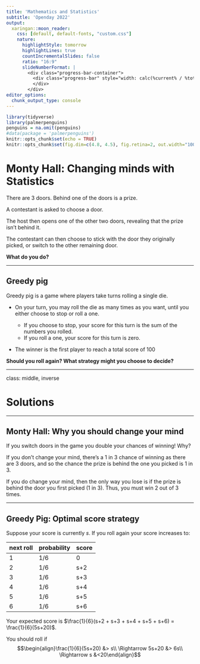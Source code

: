 ```yaml
---
title: 'Mathematics and Statistics'
subtitle: 'Openday 2022'
output:
  xaringan::moon_reader:
    css: [default, default-fonts, "custom.css"]
    nature:
      highlightStyle: tomorrow
      highlightLines: true
      countIncrementalSlides: false
      ratio: "16:9"
      slideNumberFormat: |
        <div class="progress-bar-container">
          <div class="progress-bar" style="width: calc(%current% / %total% * 100%);">
          </div>
        </div>
editor_options:
  chunk_output_type: console
---
```


```r
library(tidyverse)
library(palmerpenguins)
penguins = na.omit(penguins)
#data(package = 'palmerpenguins')
knitr::opts_chunk$set(echo = TRUE)
knitr::opts_chunk$set(fig.dim=c(4.8, 4.5), fig.retina=2, out.width="100%")
```

# Monty Hall: Changing minds with Statistics

There are 3 doors. Behind one of the doors is a prize.

A contestant is asked to choose a door.

The host then opens one of the other two doors, revealing that
the prize isn't behind it.

The contestant can then choose to stick with the door they originally picked, or switch to the other remaining door.

**What do you do?**

---

## Greedy pig

Greedy pig is a game where players take turns rolling a single die.

- On your turn, you may roll the die as many times as you want, until you either choose to stop or roll a one.

    - If you choose to stop, your score for this turn is the sum of the numbers you rolled.
    - If you roll a one, your score for this turn is zero.

- The winner is the first player to reach a total score of 100

**Should you roll again? What strategy might you choose to decide?**

---

class: middle, inverse

# Solutions

---

## Monty Hall: Why you should change your mind

If you switch doors in the game you double your chances of winning! Why?

If you don't change your mind, there's a 1 in 3 chance of winning as there are 3 doors, and so the chance the prize is behind the one you picked is 1 in 3.

If you do change your mind, then the only way you lose is if the prize is behind the door you first picked (1 in 3). Thus, you must win 2 out of 3 times.

---

## Greedy Pig: Optimal score strategy

Suppose your score is currently $s$. If you roll again your score increases to:

next roll | probability | score
----------|-------------|-------
1         | 1/6         | 0
2         | 1/6         | s+2
3         | 1/6         | s+3
4         | 1/6         | s+4
5         | 1/6         | s+5
6         | 1/6         | s+6

Your expected score is $\frac{1}{6}(s+2 + s+3 + s+4 + s+5 + s+6) = \frac{1}{6}(5s+20)$.

You should roll if
$$\begin{align}\frac{1}{6}(5s+20) &> s\\ \Rightarrow 5s+20 &> 6s\\ \Rightarrow s &<20\end{align}$$


